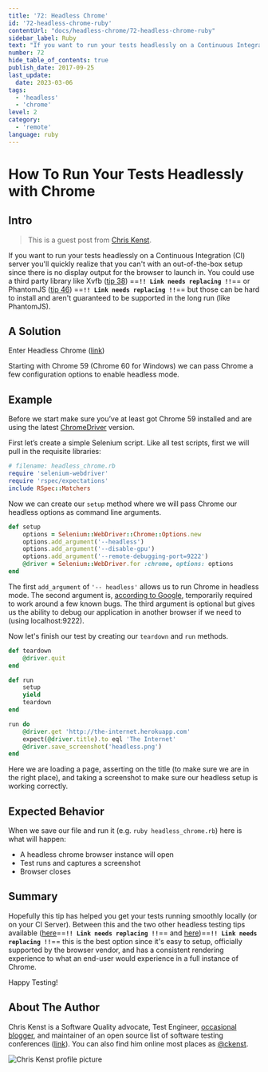 ```yaml
---
title: '72: Headless Chrome'
id: '72-headless-chrome-ruby'
contentUrl: "docs/headless-chrome/72-headless-chrome-ruby"
sidebar_label: Ruby
text: "If you want to run your tests headlessly on a Continuous Integration (CI) server you'll quickly realize that you can't with an out-of-the-box setup since there is no display output for the browser to launch in."
number: 72
hide_table_of_contents: true
publish_date: 2017-09-25
last_update:
  date: 2023-03-06
tags:
  - 'headless'
  - 'chrome'
level: 2
category:
  - 'remote'
language: ruby
---
```


# How To Run Your Tests Headlessly with Chrome

## Intro

>This is a guest post from [Chris Kenst](https://twitter.com/ckenst).

If you want to run your tests headlessly on a Continuous Integration (CI) server you'll quickly realize that you can't with an out-of-the-box setup since there is no display output for the browser to launch in. You could use a third party library like Xvfb ([tip 38](/tips/38-headless)) ==**`!! Link needs replacing !!`**== or PhantomJS ([tip 46](/tips/46-headless-ghostdriver)) ==**`!! Link needs replacing !!`**== but those can be hard to install and aren't guaranteed to be supported in the long run (like PhantomJS).

## A Solution

Enter Headless Chrome ([link](https://chromium.googlesource.com/chromium/src/+/lkgr/headless/README.md))

Starting with Chrome 59 (Chrome 60 for Windows) we can pass Chrome a few configuration options to enable headless mode.

## Example

Before we start make sure you’ve at least got Chrome 59 installed and are using the latest [ChromeDriver](https://sites.google.com/a/chromium.org/chromedriver/) version.

First let’s create a simple Selenium script. Like all test scripts, first we will pull in the requisite libraries:

```ruby
# filename: headless_chrome.rb
require 'selenium-webdriver'
require 'rspec/expectations'
include RSpec::Matchers
```

Now we can create our `setup` method where we will pass Chrome our headless options as command line arguments.

```ruby
def setup
    options = Selenium::WebDriver::Chrome::Options.new
    options.add_argument('--headless')
    options.add_argument('--disable-gpu')
    options.add_argument('--remote-debugging-port=9222')
    @driver = Selenium::WebDriver.for :chrome, options: options
end
```

The first `add_argument` of `'-- headless'` allows us to run Chrome in headless mode. The second argument is, [according to Google](https://developers.google.com/web/updates/2017/04/headless-chrome), temporarily required to work around a few known bugs. The third argument is optional but gives us the ability to debug our application in another browser if we need to (using localhost:9222).

Now let's finish our test by creating our `teardown` and `run` methods.

```ruby
def teardown
    @driver.quit
end

def run
    setup
    yield
    teardown
end

run do
    @driver.get 'http://the-internet.herokuapp.com'
    expect(@driver.title).to eql 'The Internet'
    @driver.save_screenshot('headless.png')
end
```

Here we are loading a page, asserting on the title (to make sure we are in the right place), and taking a screenshot to make sure our headless setup is working correctly.

## Expected Behavior

When we save our file and run it (e.g. `ruby headless_chrome.rb`) here is what will happen:

- A headless chrome browser instance will open
- Test runs and captures a screenshot
- Browser closes

## Summary

Hopefully this tip has helped you get your tests running smoothly locally (or on your CI Server). Between this and the two other headless testing tips available ([here](/tips/38-headless)==**`!! Link needs replacing !!`**== and [here](/tips/46-headless-ghostdriver))==**`!! Link needs replacing !!`**== this is the best option since it's easy to setup, officially supported by the browser vendor, and has a consistent rendering experience to what an end-user would experience in a full instance of Chrome.

Happy Testing!

## About The Author

Chris Kenst is a Software Quality advocate, Test Engineer, [occasional blogger](http://kenst.com), and maintainer of an open source list of software testing
conferences ([link](http://testingconferences.org)). You can also find him online most places as [@ckenst](https://twitter.com/ckenst).

![Chris Kenst profile picture](/img/authors/chris-kenst.png#author-img 'a title')
